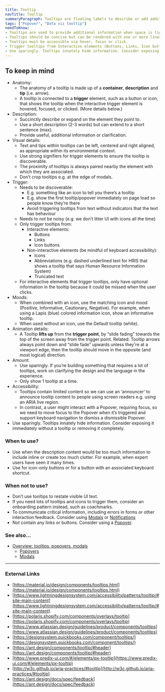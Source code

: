 ```yaml
---
title: Tooltip
navTitle: Tooltip
summaryParagraph: Tooltips are floating labels to describe or add additional information when users hover over, focus on, or click an interactive element. Use sparingly.
tags: ["Popover", "Data viz tooltip"]
needToKnow:
- Tooltips are used to provide additional information when space is tight.
- Tooltips should be concise but can be rendered with one or more lines of text.
- Tooltips must be accessible via hover, focus or click.
- Trigger tooltips from Interactive elements (Buttons, Links, Icon buttons) or Non-interactive elements (Icons, Abbreviations, Truncated text)—be mindful of keyboard accessibility
- Use sparingly. Tooltips innately hide information. Consider exposing it immediately without a tooltip or removing it completely.
---
```


## To keep in mind

*   Anatomy:
    *   The anatomy of a tooltip is made up of a **container**, **description** and **tip** (i.e. arrow).
    *   A tooltip is connected to a **trigger** element, such as a button or icon, that shows the tooltip when the interactive trigger element is hovered, focused, or clicked. (More details below.)
*   Description:
    *   Succinctly describe or expand on the element they point to.
    *   Use a short description (2-3 words) but can extend to a short sentence (max).
    *   Provide useful, additional information or clarification.
*   Visual details:
    *   Text and tips within tooltips can be left, centered and right aligned, as appropriate within its environmental context.
    *   Use strong signifiers for trigger elements to ensure the tooltip is discoverable.
    *   The proximity of tooltips is always paired nearby the element with which they are associated.
    *   Don’t crop tooltips e.g. at the edge of modals.
*   Trigger:
    *   Needs to be discoverable:
        *   E.g. something like an icon to tell you there’s a tooltip
        *   E.g. show the first tooltip/popover immediately on page load so people know they’re there
        *   Avoid triggering tooltips from text without indicators that the text has behaviour
    *   Needs to not be noisy (e.g. we don’t litter UI with icons all the time)
    *   Only trigger tooltips from:
        *   Interactive elements:
            *   Buttons
            *   Links
            *   Icon buttons
        *   Non-interactive elements (be mindful of keyboard accessibility):
            *   Icons
            *   Abbreviations (e.g. dashed underlined text for HRIS that shows a tooltip that says Human Resource Information System)
            *   Truncated text
    *   For interactive elements that trigger tooltips, only have optional information in the tooltip because it could be missed when the user clicks.
*   Moods:
    *   When combined with an icon, use the matching icon and mood (Positive, Informative, Cautionary, Negative). For example, when using a Lapis (blue) colored information icon, show an informative tooltip.
    *   When used without an icon, use the Default tooltip (white).
*   Animation details:
    *   A Tooltip **lifts up** from the **trigger point**, by “slide fading” towards the top of the screen away from the trigger point. Related: Tooltip arrows always point down and “slide fade” upwards unless they're at a viewport edge, then the tooltip should move in the opposite (and most logical) direction.
*   Amount:
    *   Use sparingly. If you’re building something that requires a lot of tooltips, work on clarifying the design and the language in the experience.
    *   Only show 1 tooltip at a time.
*   Accessibility:
    *   Tooltips contain limited content so we can use an ‘announcer’ to announce tooltip content to people using screen readers e.g. using an ARIA live region.
    *   In contrast, a user might interact with a Popover, requiring focus, so we need to move focus to the Popover when it’s triggered and support keyboard navigation to dismiss a dismissible Popover.
*   Use sparingly. Tooltips innately hide information. Consider exposing it immediately without a tooltip or removing it completely.


### When to use?



*   Use when the description content would be too much information to include inline or create too much clutter. For example, when expert users have seen it many times.
*   Use for icon-only buttons or for a button with an associated keyboard shortcut.


### When not to use?



*   Don’t use tooltips to restate visible UI text.
*   If you need lots of tooltips and icons to trigger them, consider an onboarding pattern instead, such as coachmarks.
*   To communicate critical information, including errors in forms or other interaction feedback. Consider using [Modals](https://drive.google.com/a/cultureamp.com/open?id=1xjuMUCQLogH6l61hq1KbSCcp9BPifr7xG1av6QOsZKI) or [Notifications](#)
*   Not contain any links or buttons. Consider using a [Popover](https://docs.google.com/document/d/1WOKIm8_9BjWeuXsOG6820MhgfwG6wO6NSIiLiG1_VNg/edit).


### See also…

*   [Overview: tooltips, popovers, modals](https://docs.google.com/document/d/12cSwB-QhOfB7k8MW9p5mDr-CuAEKxDzDyfprjCHY8W4/edit)
    *   [Popovers](https://docs.google.com/document/d/1WOKIm8_9BjWeuXsOG6820MhgfwG6wO6NSIiLiG1_VNg/edit)
    *   [Modals](https://drive.google.com/a/cultureamp.com/open?id=1xjuMUCQLogH6l61hq1KbSCcp9BPifr7xG1av6QOsZKI)



---



### External Links



- [https://material.io/design/components/tooltips.html](https://material.io/design/components/tooltips.html)
- [https://www.lightningdesignsystem.com/accessibility/patterns/tooltip/#site-main-content](https://www.lightningdesignsystem.com/accessibility/patterns/tooltip/#site-main-content)
- [https://polaris.shopify.com/components/overlays/tooltip](https://polaris.shopify.com/components/overlays/tooltip)
- [https://www.atlassian.design/guidelines/product/components/tooltips](https://www.atlassian.design/guidelines/product/components/tooltips)
- [https://designsystem.quickbooks.com/component/tooltips/](https://designsystem.quickbooks.com/component/tooltips/)
- [https://ant.design/components/tooltip/#header](https://ant.design/components/tooltip/#header)
- [https://www.predix-ui.com/#/elements/px-tooltip](https://www.predix-ui.com/#/elements/px-tooltip)
- [http://w3c.github.io/aria-practices/#tooltip](http://w3c.github.io/aria-practices/#tooltip)
- [https://ant.design/docs/spec/feedback](https://ant.design/docs/spec/feedback)